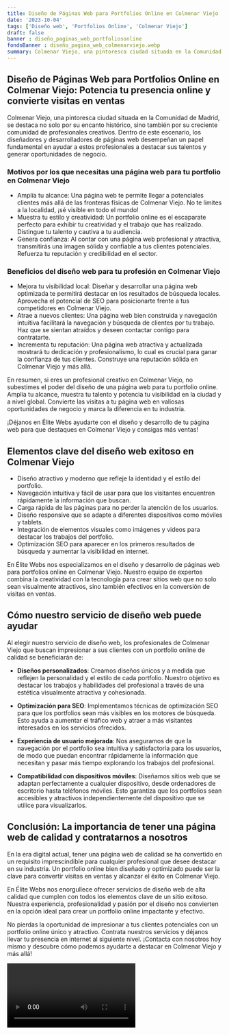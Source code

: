 ```yaml
---
title: Diseño de Páginas Web para Portfolios Online en Colmenar Viejo
date: '2023-10-04'
tags: ['Diseño web', 'Portfolios Online', 'Colmenar Viejo']
draft: false
banner : diseño_paginas_web_portfoliosonline
fondoBanner : diseño_pagina_web_colmenarviejo.webp
summary: Colmenar Viejo, una pintoresca ciudad situada en la Comunidad de Madrid, se destaca no solo por su encanto histórico, sino también por su creciente comunidad de profesionales creativos. Dentro de este escenario, los diseñadores y desarrolladores de páginas web desempeñan un papel fundamental en ayudar a estos profesionales a destacar sus talentos y generar oportunidades de negocio. 
---
```


## **Diseño de Páginas Web para Portfolios Online en Colmenar Viejo: Potencia tu presencia online y convierte visitas en ventas**

Colmenar Viejo, una pintoresca ciudad situada en la Comunidad de Madrid, se destaca no solo por su encanto histórico, sino también por su creciente comunidad de profesionales creativos. Dentro de este escenario, los diseñadores y desarrolladores de páginas web desempeñan un papel fundamental en ayudar a estos profesionales a destacar sus talentos y generar oportunidades de negocio. 

### **Motivos por los que necesitas una página web para tu portfolio en Colmenar Viejo**

- Amplía tu alcance: Una página web te permite llegar a potenciales clientes más allá de las fronteras físicas de Colmenar Viejo. No te limites a la localidad, ¡sé visible en todo el mundo!
- Muestra tu estilo y creatividad: Un portfolio online es el escaparate perfecto para exhibir tu creatividad y el trabajo que has realizado. Distingue tu talento y cautiva a tu audiencia.
- Genera confianza: Al contar con una página web profesional y atractiva, transmitirás una imagen sólida y confiable a tus clientes potenciales. Refuerza tu reputación y credibilidad en el sector.

### **Beneficios del diseño web para tu profesión en Colmenar Viejo**

- Mejora tu visibilidad local: Diseñar y desarrollar una página web optimizada te permitirá destacar en los resultados de búsqueda locales. Aprovecha el potencial de SEO para posicionarte frente a tus competidores en Colmenar Viejo.
- Atrae a nuevos clientes: Una página web bien construida y navegación intuitiva facilitará la navegación y búsqueda de clientes por tu trabajo. Haz que se sientan atraídos y deseen contactar contigo para contratarte.
- Incrementa tu reputación: Una página web atractiva y actualizada mostrará tu dedicación y profesionalismo, lo cual es crucial para ganar la confianza de tus clientes. Construye una reputación sólida en Colmenar Viejo y más allá.

En resumen, si eres un profesional creativo en Colmenar Viejo, no subestimes el poder del diseño de una página web para tu portfolio online. Amplía tu alcance, muestra tu talento y potencia tu visibilidad en la ciudad y a nivel global. Convierte las visitas a tu página web en valiosas oportunidades de negocio y marca la diferencia en tu industria.

¡Déjanos en Élite Webs ayudarte con el diseño y desarrollo de tu página web para que destaques en Colmenar Viejo y consigas más ventas!

<GifSeo />

<Cta />

## Elementos clave del diseño web exitoso en Colmenar Viejo

- Diseño atractivo y moderno que refleje la identidad y el estilo del portfolio.
- Navegación intuitiva y fácil de usar para que los visitantes encuentren rápidamente la información que buscan.
- Carga rápida de las páginas para no perder la atención de los usuarios.
- Diseño responsive que se adapte a diferentes dispositivos como móviles y tablets.
- Integración de elementos visuales como imágenes y videos para destacar los trabajos del portfolio.
- Optimización SEO para aparecer en los primeros resultados de búsqueda y aumentar la visibilidad en internet.

En Élite Webs nos especializamos en el diseño y desarrollo de páginas web para portfolios online en Colmenar Viejo. Nuestro equipo de expertos combina la creatividad con la tecnología para crear sitios web que no solo sean visualmente atractivos, sino también efectivos en la conversión de visitas en ventas.

## Cómo nuestro servicio de diseño web puede ayudar

Al elegir nuestro servicio de diseño web, los profesionales de Colmenar Viejo que buscan impresionar a sus clientes con un portfolio online de calidad se beneficiarán de:

- **Diseños personalizados**: Creamos diseños únicos y a medida que reflejen la personalidad y el estilo de cada portfolio. Nuestro objetivo es destacar los trabajos y habilidades del profesional a través de una estética visualmente atractiva y cohesionada.

- **Optimización para SEO**: Implementamos técnicas de optimización SEO para que los portfolios sean más visibles en los motores de búsqueda. Esto ayuda a aumentar el tráfico web y atraer a más visitantes interesados en los servicios ofrecidos.

- **Experiencia de usuario mejorada**: Nos aseguramos de que la navegación por el portfolio sea intuitiva y satisfactoria para los usuarios, de modo que puedan encontrar rápidamente la información que necesitan y pasar más tiempo explorando los trabajos del profesional.

- **Compatibilidad con dispositivos móviles**: Diseñamos sitios web que se adaptan perfectamente a cualquier dispositivo, desde ordenadores de escritorio hasta teléfonos móviles. Esto garantiza que los portfolios sean accesibles y atractivos independientemente del dispositivo que se utilice para visualizarlos.

## Conclusión: La importancia de tener una página web de calidad y contratarnos a nosotros

En la era digital actual, tener una página web de calidad se ha convertido en un requisito imprescindible para cualquier profesional que desee destacar en su industria. Un portfolio online bien diseñado y optimizado puede ser la clave para convertir visitas en ventas y alcanzar el éxito en Colmenar Viejo.

En Élite Webs nos enorgullece ofrecer servicios de diseño web de alta calidad que cumplen con todos los elementos clave de un sitio exitoso. Nuestra experiencia, profesionalidad y pasión por el diseño nos convierten en la opción ideal para crear un portfolio online impactante y efectivo.

No pierdas la oportunidad de impresionar a tus clientes potenciales con un portfolio online único y atractivo. Contrata nuestros servicios y déjanos llevar tu presencia en internet al siguiente nivel. ¡Contacta con nosotros hoy mismo y descubre cómo podemos ayudarte a destacar en Colmenar Viejo y más allá!

<Video />

<CtaBot job='Portfolios Online' city='Colmenar Viejo'/>

<Gmaps query='Colmenar Viejo+españa+maps' />